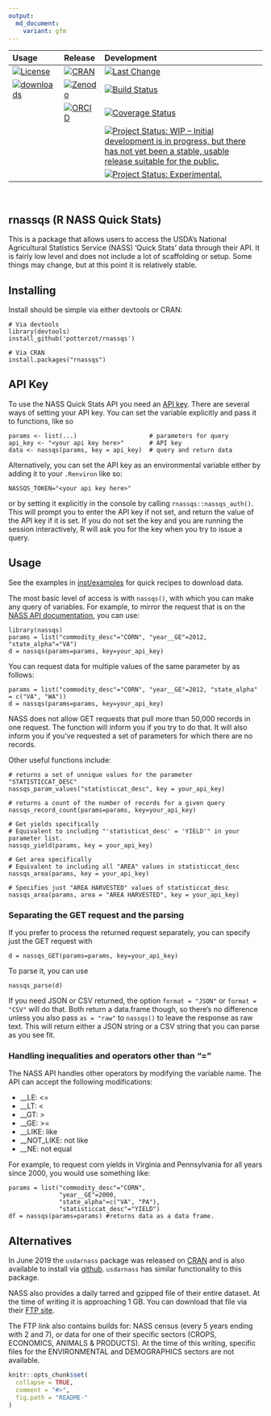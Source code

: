 ```yaml
---
output:
  md_document:
    variant: gfm
---
```


<!-- README.md is generated from README.Rmd. Please edit that file -->

<table class="table">
<thead>
<tr class="header">
<th align="left">
Usage
</th>
<th align="left">
Release
</th>
<th align="left">
Development
</th>
</tr>
</thead>
<tbody>

<tr class="odd">
<td align="left">
<a href="http://choosealicense.com/licenses/mit/"><img src="https://img.shields.io/github/license/mashape/apistatus.svg" alt="License"></a>
</td>
<td align="left">
<a href="https://cran.r-project.org/package=rnassqs"><img src="http://www.r-pkg.org/badges/version-last-release/rnassqs" alt="CRAN"></a>
</td>
<td align="left">
<a href="https://github.com/potterzot/rnassqs/commits/master"><img src="https://img.shields.io/badge/last%20change-`r gsub('-', '--', Sys.Date())`-brightgreen.svg" alt="Last Change"></a>
</td>
</tr>

<tr class="even">
<td align="left">
<a href="https://CRAN.R-project.org/package=rnassqs"><img src="https://cranlogs.r-pkg.org/badges/rnassqs" alt="downloads"></a>
</td>
<td align="left">
<a href="https://zenodo.org/badge/latestdoi/37335585"><img src="https://zenodo.org/badge/37335585.svg" alt="Zenodo"></a>
</td>
<td align="left">
<a href="https://travis-ci.org/potterzot/rnassqs"><img src="https://travis-ci.org/potterzot/rnassqs.svg?branch=master" alt="Build Status"></a>
</td>
</tr>

<tr class="odd">
<td align="left">
</td>
<td align="left">
<a href="http://orcid.org/0000-0002-3410-3732"><img src="https://img.shields.io/badge/ORCiD-0000--0002--3410--3732-green.svg" alt="ORCID"></a>
</td>
<td align="left">
<a href="https://coveralls.io/github/potterzot/rnassqs?branch=master"><img src="https://coveralls.io/repos/github/potterzot/rnassqs/badge.svg?branch=master" alt="Coverage Status"></a>
</td>
</tr>

<tr class="even">
<td align="left">
</td>
<td align="left">
</td>
<td align="left">
<a href="https://www.repostatus.org/#WIP"><img src="https://www.repostatus.org/badges/latest/wip.svg" alt="Project Status: WIP – Initial development is in progress, but there has not yet been a stable, usable release suitable for the public." /></a>
</td>
</tr>

<tr class="even">
<td align="left">
</td>
<td align="left">
</td>
<td align="left">
<a href="https://www.tidyverse.org/lifecycle/#experimental"><img src="https://img.shields.io/badge/lifecycle-experimental-orange.svg" alt="Project Status: Experimental." /></a>
</td>
</tr>

</tbody>
</table>
<br>


## rnassqs (R NASS Quick Stats)

This is a package that allows users to access the USDA's National Agricultural Statistics Service (NASS) 'Quick Stats' data through their API. It is fairly low level and does not include a lot of scaffolding or setup. Some things may change, but at this point it is relatively stable.

## Installing

Install should be simple via either devtools or CRAN:

    # Via devtools
    library(devtools)
    install_github('potterzot/rnassqs')
    
    # Via CRAN
    install.packages("rnassqs")

## API Key

To use the NASS Quick Stats API you need an [API key](http://quickstats.nass.usda.gov/api). There are several ways of setting your API key. You can set the variable explicitly and pass it to functions, like so

    params <- list(...)                    # parameters for query 
    api_key <- "<your api key here>"       # API key
    data <- nassqs(params, key = api_key)  # query and return data

Alternatively, you can set the API key as an environmental variable either by adding it to your `.Renviron` like so:

    NASSQS_TOKEN="<your api key here>"

or by setting it explicitly in the console by calling `rnassqs::nassqs_auth()`. This will prompt you to enter the API key if not set, and return the value of the API key if it is set. If you do not set the key and you are running the session interactively, R will ask you for the key when you try to issue a query.

## Usage

See the examples in [inst/examples](inst/examples) for quick recipes to download data.

The most basic level of access is with ```nassqs()```, with which you can make any query of variables. For example, to mirror the request that is on the [NASS API documentation](http://quickstats.nass.usda.gov/api), you can use:

    library(nassqs)
    params = list("commodity_desc"="CORN", "year__GE"=2012, "state_alpha"="VA")
    d = nassqs(params=params, key=your_api_key)

You can request data for multiple values of the same parameter by as follows:
    
    params = list("commodity_desc"="CORN", "year__GE"=2012, "state_alpha" = c("VA", "WA"))
    d = nassqs(params=params, key=your_api_key)

NASS does not allow GET requests that pull more than 50,000 records in one request. The function will inform you if you try to do that. It will also inform you if you've requested a set of parameters for which there are no records.

Other useful functions include:

    # returns a set of unnique values for the parameter "STATISTICCAT_DESC"
    nassqs_param_values("statisticcat_desc", key = your_api_key)
    
    # returns a count of the number of records for a given query
    nassqs_record_count(params=params, key=your_api_key)
    
    # Get yields specifically
    # Equivalent to including "'statisticat_desc' = 'YIELD'" in your parameter list. 
    nassqs_yield(params, key = your_api_key)
    
    # Get area specifically
    # Equivalent to including all "AREA" values in statisticcat_desc
    nassqs_area(params, key = your_api_key)
    
    # Specifies just "AREA HARVESTED" values of statisticcat_desc
    nassqs_area(params, area = "AREA HARVESTED", key = your_api_key)


### Separating the GET request and the parsing

If you prefer to process the returned request separately, you can specify just the GET request with

    d = nassqs_GET(params=params, key=your_api_key)

To parse it, you can use

    nassqs_parse(d)

If you need JSON or CSV returned, the option `format = "JSON"` or `format = "CSV"` will do that. Both return a data.frame though, so there's no difference unless you also pass `as = "raw"` to `nassqs()` to leave the response as raw text. This will return either a JSON string or a CSV string that you can parse as you see fit.


### Handling inequalities and operators other than "="
The NASS API handles other operators by modifying the variable name. The API can accept the following modifications:

* __LE: <= 
* __LT: < 
* __GT: > 
* __GE: >= 
* __LIKE: like 
* __NOT_LIKE: not like 
* __NE: not equal 

For example, to request corn yields in Virginia and Pennsylvania for all years since 2000, you would use something like:

    params = list("commodity_desc"="CORN", 
                  "year__GE"=2000, 
                  "state_alpha"=c("VA", "PA"), 
                  "statisticcat_desc"="YIELD")
    df = nassqs(params=params) #returns data as a data frame.


## Alternatives

In June 2019 the `usdarnass` package was released on [CRAN](https://cran.r-project.org/package=usdarnass) and is also available to install via [github](https://github.com/rdinter/usdarnass). `usdarnass` has similar functionality to this package.

NASS also provides a daily tarred and gzipped file of their entire dataset. At the time of writing it is approaching 1 GB. You can download that file via their [FTP site](ftp://ftp.nass.usda.gov/quickstats).

The FTP link also contains builds for: NASS census (every 5 years ending with 2 and 7), or data for one of their specific sectors (CROPS, ECONOMICS, ANIMALS & PRODUCTS). At the time of this writing, specific files for the ENVIRONMENTAL and DEMOGRAPHICS sectors are not available.

```r
knitr::opts_chunk$set(
  collapse = TRUE,
  comment = "#>",
  fig.path = "README-"
)
```
